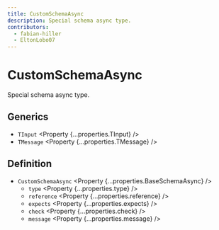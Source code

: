 ```yaml
---
title: CustomSchemaAsync
description: Special schema async type.
contributors:
  - fabian-hiller
  - EltonLobo07
---
```



# CustomSchemaAsync

Special schema async type.

## Generics

- `TInput` <Property {...properties.TInput} />
- `TMessage` <Property {...properties.TMessage} />

## Definition

- `CustomSchemaAsync` <Property {...properties.BaseSchemaAsync} />
  - `type` <Property {...properties.type} />
  - `reference` <Property {...properties.reference} />
  - `expects` <Property {...properties.expects} />
  - `check` <Property {...properties.check} />
  - `message` <Property {...properties.message} />
